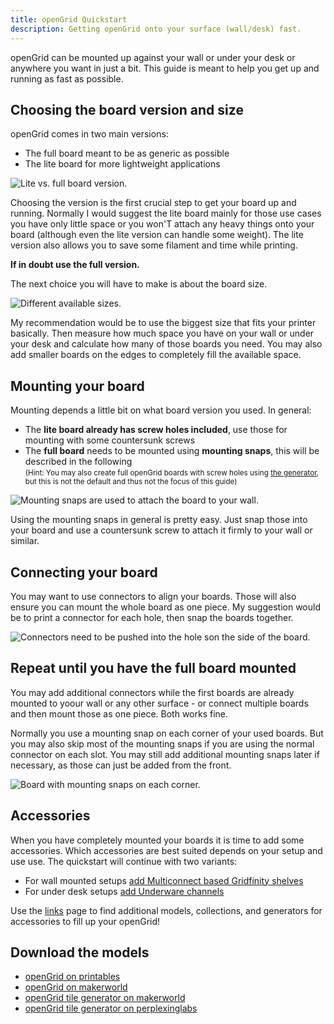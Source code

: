 ```yaml
---
title: openGrid Quickstart
description: Getting openGrid onto your surface (wall/desk) fast.
---
```


openGrid can be mounted up against your wall or under your desk or anywhere you want in just a bit. This
guide is meant to help you get up and running as fast as possible.

## Choosing the board version and size

openGrid comes in two main versions:
* The full board meant to be as generic as possible
* The lite board for more lightweight applications

<Image src={liteVsFullImage} alt="Lite vs. full board version." />

Choosing the version is the first crucial step to get your board up and running. Normally I would suggest
the lite board mainly for those use cases you have only little space or you won'T attach any heavy things
onto your board (although even the lite version can handle some weight). The lite version also allows you
to save some filament and time while printing.

**If in doubt use the full version.**

The next choice you will have to make is about the board size.

<Image src={openGridSizesImage} alt="Different available sizes." />

My recommendation would be to use the biggest size that fits your printer basically. Then measure how much
space you have on your wall or under your desk and calculate how many of those boards you need. You may also
add smaller boards on the edges to completely fill the available space.

## Mounting your board

Mounting depends a little bit on what board version you used. In general:

* The **lite board already has screw holes included**, use those for mounting with some countersunk screws
* The **full board** needs to be mounted using **mounting snaps**, this will be described in the following  
  <small>(Hint: You may also create full openGrid boards with screw holes using
  [the generator](https://makerworld.com/en/models/1304337-opengrid-tile-generator), but this is not the
  default and thus not the focus of this guide)</small>

<Image src={openGridMountingImage} alt="Mounting snaps are used to attach the board to your wall." />

Using the mounting snaps in general is pretty easy. Just snap those into your board and use a countersunk
screw to attach it firmly to your wall or similar.

## Connecting your board

You may want to use connectors to align your boards. Those will also ensure you can mount the whole board as
one piece. My suggestion would be to print a connector for each hole, then snap the boards together.

<Image src={openGridConnectorImage} alt="Connectors need to be pushed into the hole son the side of the board." />

## Repeat until you have the full board mounted

You may add additional connectors while the first boards are already mounted to yoour wall or any other surface - or
connect multiple boards and then mount those as one piece. Both works fine.

Normally you use a mounting snap on each corner of your used boards. But you may also skip most of the mounting
snaps if you are using the normal connector on each slot. You may still add additional mounting snaps later if
necessary, as those can just be added from the front.

<Image src={openGridMountedImage} alt="Board with mounting snaps on each corner." />

## Accessories

When you have completely mounted your boards it is time to add some accessories. Which accessories are
best suited depends on your setup and use use. The quickstart will continue with two variants:

* For wall mounted setups [add Multiconnect based Gridfinity shelves](./multiconnect/)
* For under desk setups [add Underware channels](./underware/)

Use the [links](../links) page to find additional models, collections, and generators for accessories to fill up your openGrid!

## Download the models

* [openGrid on printables](https://www.printables.com/model/1214361-opengrid-walldesk-mounting-framework-and-ecosystem)
* [openGrid on makerworld](https://makerworld.com/en/models/1179191-opengrid-wall-desk-mounting-framework-ecosystem)
* [openGrid tile generator on makerworld](https://makerworld.com/en/models/1304337-opengrid-tile-generator)
* [openGrid tile generator on perplexinglabs](https://gridfinity.perplexinglabs.com/pr/opengrid/0/0)
